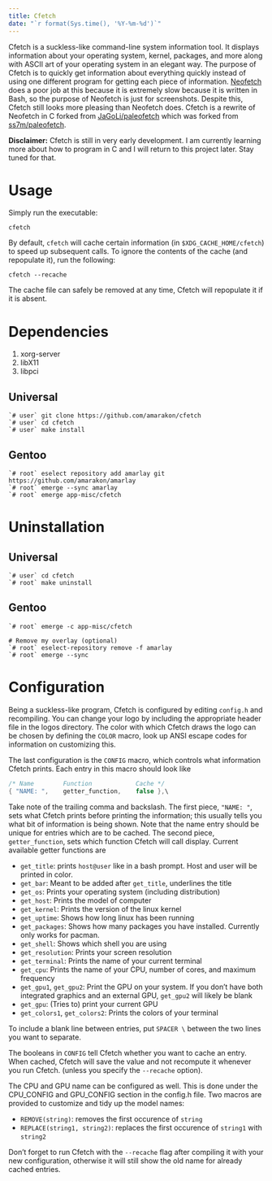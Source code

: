 ```yaml
---
title: Cfetch
date: "`r format(Sys.time(), '%Y-%m-%d')`"
---
```


Cfetch is a suckless-like command-line system information tool.
It displays information about your operating system, kernel, packages, and more along with ASCII art of your operating system in an elegant way.
The purpose of Cfetch is to quickly get information about everything quickly instead of using one different program for getting each piece of information.
[Neofetch](https://github.com/dylanaraps/neofetch) does a poor job at this because it is extremely slow because it is written in Bash, so the purpose of Neofetch is just for screenshots.
Despite this, Cfetch still looks more pleasing than Neofetch does.
Cfetch is a rewrite of Neofetch in C forked from [JaGoLi/paleofetch](https://github.com/JaGoLi/paleofetch) which was forked from [ss7m/paleofetch](https://github.com/ss7m/paleofetch).

**Disclaimer:** Cfetch is still in very early development.
I am currently learning more about how to program in C and I will return to this project later.
Stay tuned for that.

# Usage

Simply run the executable:

```shell
cfetch
```

By default, `cfetch` will cache certain  information (in `$XDG_CACHE_HOME/cfetch`)
to speed up subsequent calls. To ignore the contents of the cache (and repopulate it), run the following:

```shell
cfetch --recache
```

The cache file can safely be removed at any time, Cfetch will repopulate it if it is absent.

# Dependencies

1. xorg-server
1. libX11
1. libpci

## Universal

```shell
`# user` git clone https://github.com/amarakon/cfetch
`# user` cd cfetch
`# user` make install
```

## Gentoo

```shell
`# root` eselect repository add amarlay git https://github.com/amarakon/amarlay
`# root` emerge --sync amarlay
`# root` emerge app-misc/cfetch
```

# Uninstallation

## Universal

```shell
`# user` cd cfetch
`# root` make uninstall
```

## Gentoo

```shell
`# root` emerge -c app-misc/cfetch

# Remove my overlay (optional)
`# root` eselect-repository remove -f amarlay
`# root` emerge --sync
```

# Configuration

Being a suckless-like program, Cfetch is configured by editing `config.h` and recompiling.
You can change your logo by including the appropriate header file in the logos directory.
The color with which Cfetch draws the logo can be chosen by defining the `COLOR` macro,
look up ANSI escape codes for information on customizing this.

The last configuration is the `CONFIG` macro, which controls what information Cfetch 
prints. Each entry in this macro should look like

```c
/* Name        Function            Cache */
{ "NAME: ",    getter_function,    false },\
```
    
Take note of the trailing comma and backslash. The first piece, `"NAME: "`, sets
what Cfetch prints before printing the information; this usually tells you what
bit of information is being shown. Note that the name entry should be unique for entries
which are to be cached. The second piece, `getter_function`, sets
which function Cfetch will call display. Current available getter functions are

* `get_title`: prints `host@user` like in a bash prompt. Host and user will be printed in color.
* `get_bar`: Meant to be added after `get_title`, underlines the title
* `get_os`: Prints your operating system (including distribution)
* `get_host`: Prints the model of computer
* `get_kernel`: Prints the version of the linux kernel
* `get_uptime`: Shows how long linux has been running
* `get_packages`: Shows how many packages you have installed. Currently only works for pacman.
* `get_shell`: Shows which shell you are using
* `get_resolution`: Prints your screen resolution
* `get_terminal`: Prints the name of your current terminal
* `get_cpu`: Prints the name of your CPU, number of cores, and maximum frequency
* `get_gpu1`, `get_gpu2`: Print the GPU on your system. If you don't have both integrated graphics and an external GPU, `get_gpu2` will likely be blank
* `get_gpu`: (Tries to) print your current GPU
* `get_colors1`, `get_colors2`: Prints the colors of your terminal

To include a blank line between entries, put `SPACER \` between the two lines
you want to separate.

The booleans in `CONFIG` tell Cfetch whether you want to cache an entry.
When cached, Cfetch will save the value and not recompute it whenever you run Cfetch. 
(unless you specify the `--recache` option).

The CPU and GPU name can be configured as well. This is done under the CPU_CONFIG and GPU_CONFIG section
in the config.h file. Two macros are provided to customize and tidy up the model names:

* `REMOVE(string)`: removes the first occurence of `string`
* `REPLACE(string1, string2)`: replaces the first occurence of `string1` with `string2`

Don't forget to run Cfetch with the `--recache` flag after compiling it with your new
configuration, otherwise it will still show the old name for already cached entries.
